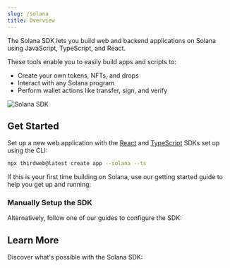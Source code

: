 ```yaml
---
slug: /solana
title: Overview
---
```



<div className="heroGrid" style={{ alignItems: "flex-start" }}>
  <div>
    <p style={{ marginTop: "8px" }}>
      The Solana SDK lets you build web and backend applications on Solana using JavaScript, TypeScript, and React.
    </p>
    <p>
      These tools enable you to easily build apps and scripts to:
    </p>
    <ul>
      <li>Create your own tokens, NFTs, and drops</li>
      <li>Interact with any Solana program</li>
      <li>Perform wallet actions like transfer, sign, and verify</li>
    </ul>

  </div>
  <p style={{ marginTop: "-16px" }}>
    <div className="col col--12">
      <img
        src="/assets/solana-hero.webp"
        alt="Solana SDK"
        style={{ width: "400px" }}
      />
    </div>
  </p>
</div>

## Get Started

Set up a new web application with the [React](/react) and [TypeScript](/typescript) SDKs set up using the CLI:

```bash
npx thirdweb@latest create app --solana --ts
```

If this is your first time building on Solana, use our getting started guide to help you get up and running:

<div className="row" style={{ marginBottom: 12 }}>
  <div className="col col--12" style={{ padding: 8 }}>
    <QuickstartCard
      name="Create A Solana Wallet & Get Test Funds"
      link="https://blog.thirdweb.com/guides/getting-started-with-solana"
      image="/assets/icons/education.png"
    />
  </div>
</div>

### Manually Setup the SDK

Alternatively, follow one of our guides to configure the SDK:

<div className="row">
  <div className="col col--6" style={{ padding: 8 }}>
    <QuickstartCard
      name="Frontend Setup"
      link="/solana/setup/frontend"
      image="/assets/languages/react.png"
    />
  </div>
  <div className="col col--6" style={{ padding: 8 }}>
    <QuickstartCard
      name="Backend & Scripting Setup"
      link="/solana/setup/backend"
      image="/assets/languages/javascript.png"
    />
  </div>
</div>

## Learn More

Discover what&apos;s possible with the Solana SDK:

<div className="row" style={{ marginTop: 24 }}>
  <div className="col col--4" style={{ padding: 8 }}>
    <QuickstartCard
      name="Create An NFT Drop Minting App"
      link="https://blog.thirdweb.com/guides/how-to-build-an-nft-drop-on-solana/"
      image="/assets/icons/drop.png"
    />
  </div>
  <div className="col col--4" style={{ padding: 8 }}>
    <QuickstartCard
      name="Create An NFT Gated Website"
      link="https://blog.thirdweb.com/guides/create-an-nft-gated-site-on-solana/"
      image="/assets/icons/nft.png"
    />
  </div>
  <div className="col col--4" style={{ padding: 8 }}>
    <QuickstartCard
      name="Create An NFT Collection Gallery"
      link="https://blog.thirdweb.com/guides/deploy-an-nft-collection-gallery-with-thirdweb/"
      image="/assets/icons/nft.png"
    />
  </div>
  <div className="col col--4" style={{ padding: 8 }}>
    <QuickstartCard
      name="Deploy a Token Program using the SDK"
      link="https://blog.thirdweb.com/guides/create-your-own-token-on-solana-in-less-than-2-minutes/"
      image="/assets/icons/sdks.png"
    />
  </div>
  <div className="col col--4" style={{ padding: 8 }}>
    <QuickstartCard
      name="Create a Sign In With Solana Button in React"
      link="https://blog.thirdweb.com/guides/sign-in-with-solana-authenticate-users-with-their-phantom-wallet/"
      image="/assets/icons/vote.png"
    />
  </div>
  <div className="col col--4" style={{ padding: 8 }}>
    <QuickstartCard
      name="Deploy an NFT Collection Program"
      link="https://blog.thirdweb.com/guides/mint-a-solana-nft-collection-with-typescript/"
      image="/assets/icons/sdks.png"
    />
  </div>
</div>
